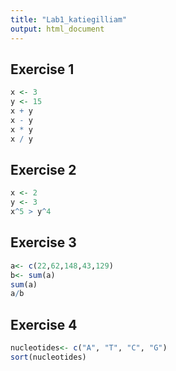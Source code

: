 ```yaml
---
title: "Lab1_katiegilliam"
output: html_document
---
```


## Exercise 1

```r
x <- 3
y <- 15
x + y
x - y
x * y
x / y
```


## Exercise 2

```r
x <- 2
y <- 3
x^5 > y^4
```


## Exercise 3

```r
a<- c(22,62,148,43,129)
b<- sum(a)
sum(a)
a/b
```

## Exercise 4

```r
nucleotides<- c("A", "T", "C", "G")
sort(nucleotides)
```

